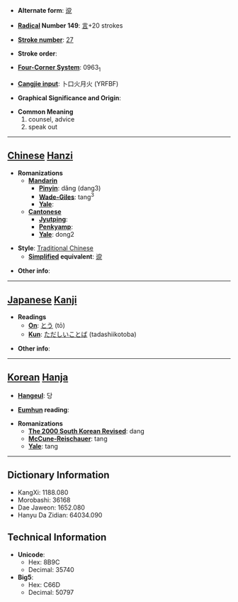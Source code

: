 * '''Alternate form''': [[谠]]

* '''[[Wiktionary:Chinese radical index| Radical]] Number 149''': [[Wiktionary:Chinese radical index 言|言]]+20 strokes

* '''[[Wiktionary:Chinese total strokes index|Stroke number]]''': [[Wiktionary:Chinese total strokes index 27|27]]

* '''Stroke order''': 

* '''[[Wiktionary:Chinese four corner index|Four-Corner System]]''': 0963<sub>1</sub>

* '''[[Wiktionary:Chinese Cangjie index|Cangjie input]]''': 卜口火月火 (YRFBF)

* '''Graphical Significance and Origin''': 

* '''Common Meaning'''
*#counsel, advice
*# speak out


----

== [[Chinese]] [[Hanzi]] ==

* '''Romanizations'''
** '''[[Mandarin]]'''
*** '''[[Pinyin]]''': dǎng (dang3)
*** '''[[Wade-Giles]]''': tang<sup>3</sup>
*** '''[[Yale]]''': 
** '''[[Cantonese]]'''
*** '''[[Jyutping]]''':
*** '''[[Penkyamp]]''': 
*** '''[[Yale]]''': dong2

* '''Style''': [[Traditional Chinese]] 
** '''[[Simplified Chinese|Simplified]] equivalent''': [[谠]]

* '''Other info''': 

----

== [[Japanese]] [[Kanji]] ==

* '''Readings'''
** '''[[On]]''': [[とう]] (tō)
** '''[[Kun]]''': [[ただしいことば]] (tadashiikotoba)

* '''Other info''':  

----

== [[Korean]] [[Hanja]] ==

* '''[[Hangeul]]''': 당

* '''[[Eumhun]] reading''': 

* '''Romanizations'''
** '''[[The 2000 South Korean Revised Romanization|The 2000 South Korean Revised]]''': dang
** '''[[McCune-Reischauer]]''': tang
** '''[[Yale]]''': tang

----

== Dictionary Information ==

* KangXi: 1188.080
* Morobashi: 36168
* Dae Jaweon: 1652.080
* Hanyu Da Zidian: 64034.090

== Technical Information ==

* '''Unicode''':
** Hex: 8B9C
** Decimal: 35740
* '''Big5''':
** Hex: C66D
** Decimal: 50797